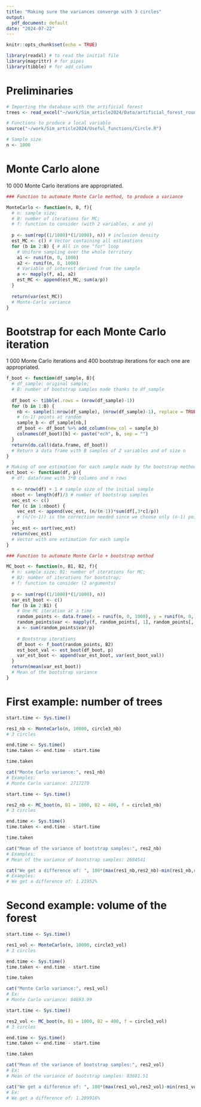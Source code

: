 ```yaml
---
title: "Making sure the variances converge with 3 circles"
output: 
  pdf_document: default
date: "2024-07-22"
---
```


```r
knitr::opts_chunk$set(echo = TRUE)
```

```r
library(readxl) # to read the initial file
library(magrittr) # for pipes
library(tibble) # for add_column
```

# Preliminaries

```r
# Importing the database with the artificial forest
trees <- read_excel("~/work/Sim_article2024/Data/artificial_forest_round.xls")
```

```r
# Functions to produce a local variable
source("~/work/Sim_article2024/Useful_functions/Circle.R")
```

```r
# Sample size
n <- 1000
```

# Monte Carlo alone

10 000 Monte Carlo iterations are appropriated.

```r
### Function to automate Monte Carlo method, to produce a variance

MonteCarlo <- function(n, B, f){
  # n: sample size; 
  # B: number of iterations for MC; 
  # f: function to consider (with 2 variables, x and y)
  
  p <- sum(rep((1/1000)*(1/1000), n)) # inclusion density
  est_MC <- c() # Vector containing all estimations
  for (b in 2:B) { # All in one "for" loop
    # Uniform sampling over the whole territory
    a1 <- runif(n, 0, 1000)
    a2 <- runif(n, 0, 1000)
    # Variable of interest derived from the sample
    a <- mapply(f, a1, a2)
    est_MC <- append(est_MC, sum(a/p))
  }
  
  return(var(est_MC))
  # Monte-Carlo variance
}
```

# Bootstrap for each Monte Carlo iteration

1 000 Monte Carlo iterations and 400 bootstrap iterations for each one are appropriated.

```r
f_boot <- function(df_sample, B){
  # df_sample: original sample; 
  # B: number of bootstrap samples made thanks to df_sample
  
  df_boot <- tibble(.rows = (nrow(df_sample)-1))
  for (b in 1:B) {
    nb <- sample(1:nrow(df_sample), (nrow(df_sample)-1), replace = TRUE)
    # (n-1) points at random
    sample_b <- df_sample[nb,]
    df_boot <- df_boot %>% add_column(new_col = sample_b)
    colnames(df_boot)[b] <- paste("ech", b, sep = "")
  }
  return(do.call(data.frame, df_boot))
  # Return a data frame with B samples of 2 variables and of size n
}
```

```r
# Making of one estimation for each sample made by the bootstrap method
est_boot <- function(df, p){
  # df: dataframe with 3*B columns and n rows
  
  n <- nrow(df) + 1 # sample size of the initial sample
  nboot <- length(df)/3 # number of bootstrap samples
  vec_est <- c()
  for (c in 1:nboot) {
    vec_est <- append(vec_est, (n/(n-1))*sum(df[,3*c]/p))
    # (n/(n-1)) is the correction needed since we choose only (n-1) points
  }
  vec_est <- sort(vec_est)
  return(vec_est)
  # Vector with one estimation for each sample
}
```

```r
### Function to automate Monte Carlo + bootstrap method

MC_boot <- function(n, B1, B2, f){
  # n: sample size; B1: number of iterations for MC;
  # B2: number of iterations for bootstrap;
  # f: function to consider (2 arguments)
  
  p <- sum(rep((1/1000)*(1/1000), n))
  var_est_boot <- c()
  for (b in 2:B1) {
    # One MC iteration at a time
    random_points <- data.frame(x = runif(n, 0, 1000), y = runif(n, 0, 1000))
    random_points$var <- mapply(f, random_points[, 1], random_points[, 2])
    a <- sum(random_points$var/p)
    
    # Bootstrap iterations
    df_boot <- f_boot(random_points, B2)
    est_boot_val <- est_boot(df_boot, p)
    var_est_boot <- append(var_est_boot, var(est_boot_val))
  }
  return(mean(var_est_boot))
  # Mean of the bootstrap variance
}
```

# First example: number of trees

```r
start.time <- Sys.time()

res1_nb <- MonteCarlo(n, 10000, circle3_nb)
# 3 circles

end.time <- Sys.time()
time.taken <- end.time - start.time

time.taken
```

```r
cat("Monte Carlo variance:", res1_nb)
# Examples:
# Monte Carlo variance: 2717279
```

```r
start.time <- Sys.time()

res2_nb <- MC_boot(n, B1 = 1000, B2 = 400, f = circle3_nb)
# 3 circles

end.time <- Sys.time()
time.taken <- end.time - start.time

time.taken
```

```r
cat("Mean of the variance of bootstrap samples:", res2_nb)
# Examples:
# Mean of the variance of bootstrap samples: 2684541
```

```r
cat("We get a difference of: ", 100*(max(res1_nb,res2_nb)-min(res1_nb,res2_nb))/min(res1_nb,res2_nb), "%", sep = "")
# Examples:
# We get a difference of: 1.21952%
```

# Second example: volume of the forest

```r
start.time <- Sys.time()

res1_vol <- MonteCarlo(n, 10000, circle3_vol)
# 3 circles

end.time <- Sys.time()
time.taken <- end.time - start.time

time.taken
```

```r
cat("Monte Carlo variance:", res1_vol)
# Ex:
# Monte Carlo variance: 84693.99
```

```r
start.time <- Sys.time()

res2_vol <- MC_boot(n, B1 = 1000, B2 = 400, f = circle3_vol)
# 3 circles

end.time <- Sys.time()
time.taken <- end.time - start.time

time.taken
```

```r
cat("Mean of the variance of bootstrap samples:", res2_vol)
# Ex:
# Mean of the variance of bootstrap samples: 83681.51
```

```r
cat("We get a difference of: ", 100*(max(res1_vol,res2_vol)-min(res1_vol,res2_vol))/min(res1_vol,res2_vol), "%", sep = "")
# Ex:
# We get a difference of: 1.209916%
```


